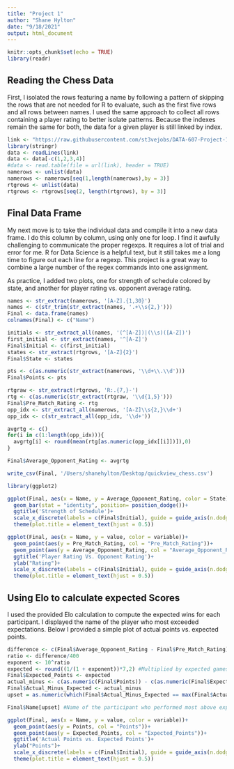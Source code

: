```yaml
---
title: "Project 1"
author: "Shane Hylton"
date: "9/18/2021"
output: html_document
---
```


```r
knitr::opts_chunk$set(echo = TRUE)
library(readr)
```

## Reading the Chess Data

First, I isolated the rows featuring a name by following a pattern of skipping the rows that are not needed for R to evaluate, such as the first five rows and all rows between names. 
I used the same approach to collect all rows containing a player rating to better isolate patterns. Because the indexes remain the same for both, the data for a given player is still linked by index.

```r
link <- "https://raw.githubusercontent.com/st3vejobs/DATA-607-Project-1/main/tournamentinfo.txt"
library(stringr)
data <- readLines(link)
data <- data[-c(1,2,3,4)]
#data <- read.table(file = url(link), header = TRUE)
namerows <- unlist(data)
namerows <- namerows[seq(1,length(namerows),by = 3)]
rtgrows <- unlist(data)
rtgrows <- rtgrows[seq(2, length(rtgrows), by = 3)]
```

## Final Data Frame

My next move is to take the individual data and compile it into a new data frame.
I do this column by column, using only one for loop. I find it awfully challenging to communicate the proper regexps. It requires a lot of trial and error for me. R for Data Science is a helpful text, but it still takes me a long time to figure out each  line for a regexp. This project is a great way to combine a large number of the regex commands into one assignment.

As practice, I added two plots, one for strength of schedule colored by state, and another for player rating vs. opponent average rating. 
```r

names <- str_extract(namerows, '[A-Z].{1,30}')
names <- c(str_trim(str_extract(names, '.+\\s{2,}')))
Final <- data.frame(names)
colnames(Final) <- c("Name")

initials <- str_extract_all(names, '(^[A-Z])|(\\s)([A-Z])')
first_initial <- str_extract(names, '^[A-Z]')
Final$Initial <- c(first_initial)
states <- str_extract(rtgrows, '[A-Z]{2}')
Final$State <- states

pts <- c(as.numeric(str_extract(namerows, '\\d+\\.\\d')))
Final$Points <- pts

rtgraw <- str_extract(rtgrows, 'R:.{7,}-')
rtg <- c(as.numeric(str_extract(rtgraw, '\\d{1,5}')))
Final$Pre_Match_Rating <- rtg
opp_idx <- str_extract_all(namerows, '[A-Z]\\s{2,}\\d+')
opp_idx <- c(str_extract_all(opp_idx, '\\d+'))

avgrtg <- c()
for(i in c(1:length(opp_idx))){
  avgrtg[i] <- round(mean(rtg[as.numeric(opp_idx[[i]])]),0)
}

Final$Average_Opponent_Rating <- avgrtg

write_csv(Final, '/Users/shanehylton/Desktop/quickview_chess.csv')

```

```r

library(ggplot2)

ggplot(Final, aes(x = Name, y = Average_Opponent_Rating, color = State))+
  geom_bar(stat = "identity", position= position_dodge())+
  ggtitle('Strength of Schedule')+
  scale_x_discrete(labels = c(Final$Initial), guide = guide_axis(n.dodge=5))+
  theme(plot.title = element_text(hjust = 0.5))

ggplot(Final, aes(x = Name, y = value, color = variable))+
  geom_point(aes(y = Pre_Match_Rating, col = "Pre_Match_Rating"))+
  geom_point(aes(y = Average_Opponent_Rating, col = "Average_Opponent_Rating"))+
  ggtitle('Player Rating Vs. Opponent Rating')+
  ylab("Rating")+
  scale_x_discrete(labels = c(Final$Initial), guide = guide_axis(n.dodge=5))+
  theme(plot.title = element_text(hjust = 0.5))


```

## Using Elo to calculate expected Scores

I used the provided Elo calculation to compute the expected wins for each participant. I displayed the name of the player who most exceeded expectations. 
Below I provided a simple plot of actual points vs. expected points. 

```r

difference <- c(Final$Average_Opponent_Rating - Final$Pre_Match_Rating)
ratio <- difference/400
exponent <- 10^ratio
expected <- round((1/(1 + exponent))*7,2) #Multiplied by expected games played
Final$Expected_Points <- expected
actual_minus <- c(as.numeric(Final$Points)) - c(as.numeric(Final$Expected_Points))
Final$Actual_Minus_Expected <- actual_minus
upset = as.numeric(which(Final$Actual_Minus_Expected == max(Final$Actual_Minus_Expected)))

Final$Name[upset] #Name of the participant who performed most above expectations

ggplot(Final, aes(x = Name, y = value, color = variable))+
  geom_point(aes(y = Points, col = "Points"))+
  geom_point(aes(y = Expected_Points, col = "Expected_Points"))+
  ggtitle('Actual Points vs. Expected Points')+
  ylab("Points")+
  scale_x_discrete(labels = c(Final$Initial), guide = guide_axis(n.dodge=5))+
  theme(plot.title = element_text(hjust = 0.5))

```